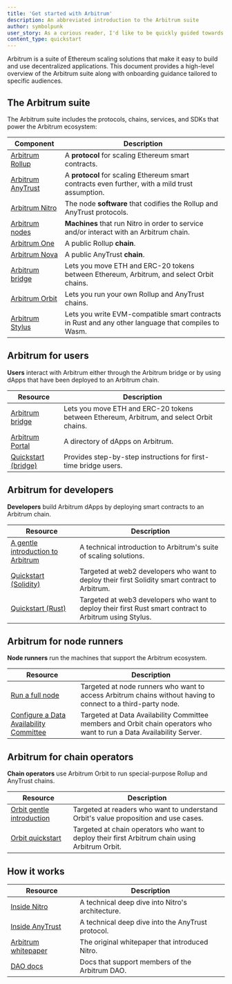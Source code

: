 ```yaml
---
title: 'Get started with Arbitrum'
description: An abbreviated introduction to the Arbitrum suite
author: symbolpunk
user_story: As a curious reader, I'd like to be quickly guided towards first steps based on my particular needs.
content_type: quickstart
---
```


<a data-quicklook-from="arbitrum">Arbitrum</a> is a suite of Ethereum scaling solutions that make it
easy to build and use decentralized applications. This document provides a high-level overview of the
Arbitrum suite along with onboarding guidance tailored to specific audiences.

## The Arbitrum suite

The Arbitrum suite includes the protocols, chains, services, and SDKs that power the Arbitrum ecosystem:

| Component                                                         | Description                                                                                         |
| ----------------------------------------------------------------- | --------------------------------------------------------------------------------------------------- |
| [Arbitrum Rollup](/how-arbitrum-works/inside-arbitrum-nitro.mdx)   | A **protocol** for scaling Ethereum smart contracts.                                                |
| [Arbitrum AnyTrust](/how-arbitrum-works/inside-anytrust.mdx)       | A **protocol** for scaling Ethereum smart contracts even further, with a mild trust assumption.     |
| [Arbitrum Nitro](/how-arbitrum-works/inside-arbitrum-nitro.mdx)    | The node **software** that codifies the Rollup and AnyTrust protocols.                              |
| [Arbitrum nodes](/run-arbitrum-node/03-run-full-node.mdx)          | **Machines** that run Nitro in order to service and/or interact with an Arbitrum chain.             |
| [Arbitrum One](https://portal.arbitrum.io/?chains=arbitrum-one)   | A public Rollup **chain**.                                                                          |
| [Arbitrum Nova](https://portal.arbitrum.io/?chains=arbitrum-nova) | A public AnyTrust **chain**.                                                                        |
| [Arbitrum bridge](https://bridge.arbitrum.io/)                    | Lets you move ETH and ERC-20 tokens between Ethereum, Arbitrum, and select Orbit chains.            |
| [Arbitrum Orbit](https://orbit.arbitrum.io/)                      | Lets you run your own Rollup and AnyTrust chains.                                                   |
| [Arbitrum Stylus](/stylus/stylus-gentle-introduction)             | Lets you write EVM-compatible smart contracts in Rust and any other language that compiles to Wasm. |

## Arbitrum for users

**Users** interact with Arbitrum either through the Arbitrum bridge or by using dApps that have been deployed to an Arbitrum chain.

| Resource                                                 | Description                                                                              |
| -------------------------------------------------------- | ---------------------------------------------------------------------------------------- |
| [Arbitrum bridge](https://bridge.arbitrum.io/)           | Lets you move ETH and ERC-20 tokens between Ethereum, Arbitrum, and select Orbit chains. |
| [Arbitrum Portal](https://portal.arbitrum.io/)           | A directory of dApps on Arbitrum.                                                        |
| [Quickstart (bridge)](/arbitrum-bridge/01-quickstart.mdx) | Provides step-by-step instructions for first-time bridge users.                          |

## Arbitrum for developers

**Developers** build Arbitrum dApps by deploying smart contracts to an Arbitrum chain.

| Resource                                                                             | Description                                                                                              |
| ------------------------------------------------------------------------------------ | -------------------------------------------------------------------------------------------------------- |
| [A gentle introduction to Arbitrum](/welcome/arbitrum-gentle-introduction)           | A technical introduction to Arbitrum's suite of scaling solutions.                                       |
| [Quickstart (Solidity)](/build-decentralized-apps/01-quickstart-solidity-hardhat.mdx) | Targeted at web2 developers who want to deploy their first Solidity smart contract to Arbitrum.          |
| [Quickstart (Rust)](/stylus/stylus-quickstart)                                       | Targeted at web3 developers who want to deploy their first Rust smart contract to Arbitrum using Stylus. |

## Arbitrum for node runners

**Node runners** run the machines that support the Arbitrum ecosystem.

| Resource                                                                                                     | Description                                                                                                           |
| ------------------------------------------------------------------------------------------------------------ | --------------------------------------------------------------------------------------------------------------------- |
| [Run a full node](/run-arbitrum-node/03-run-full-node.mdx)                                                    | Targeted at node runners who want to access Arbitrum chains without having to connect to a third-party node.          |
| [Configure a Data Availability Committee](/run-arbitrum-node/data-availability-committees/01-get-started.mdx) | Targeted at Data Availability Committee members and Orbit chain operators who want to run a Data Availability Server. |

## Arbitrum for chain operators

**Chain operators** use Arbitrum Orbit to run special-purpose Rollup and AnyTrust chains.

| Resource                                                                   | Description                                                                                     |
| -------------------------------------------------------------------------- | ----------------------------------------------------------------------------------------------- |
| [Orbit gentle introduction](/launch-orbit-chain/orbit-gentle-introduction) | Targeted at readers who want to understand Orbit's value proposition and use cases.             |
| [Orbit quickstart](/launch-orbit-chain/orbit-quickstart)                   | Targeted at chain operators who want to deploy their first Arbitrum chain using Arbitrum Orbit. |

## How it works

| Resource                                                                                           | Description                                       |
| -------------------------------------------------------------------------------------------------- | ------------------------------------------------- |
| [Inside Nitro](/how-arbitrum-works/inside-arbitrum-nitro.mdx)                                       | A technical deep dive into Nitro's architecture.  |
| [Inside AnyTrust](/how-arbitrum-works/inside-anytrust.mdx)                                          | A technical deep dive into the AnyTrust protocol. |
| [Arbitrum whitepaper](https://github.com/OffchainLabs/nitro/blob/master/docs/Nitro-whitepaper.pdf) | The original whitepaper that introduced Nitro.    |
| [DAO docs](https://docs.arbitrum.foundation/gentle-intro-dao-governance)                           | Docs that support members of the Arbitrum DAO.    |
